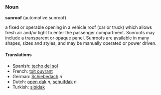 ===Noun===
'''sunroof'''  (automotive sunroof)

a fixed or operable opening in a vehicle roof (car or truck) which allows fresh air and/or light to enter the passenger compartment. Sunroofs may include a transparent or opaque panel. Sunroofs are available in many shapes, sizes and styles, and may be manually operated or power driven.


====Translations====
* Spanish: [[techo del sol]]
* French: [[toit ouvrant]]
* German: [[Schiebedach]] ''n''
* Dutch: [[open dak]] ''n'', [[schuifdak]] ''n''
* Turkish: [[şibidak]]